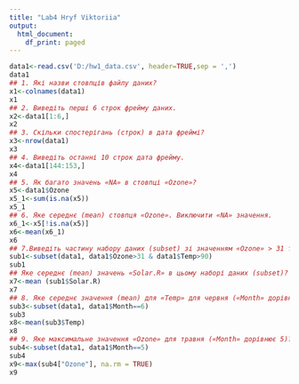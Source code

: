 ---
title: "Lab4 Hryf Viktoriia"
output:
  html_document:
    df_print: paged
---


```{r}
data1<-read.csv('D:/hw1_data.csv', header=TRUE,sep = ',')
data1
## 1. Які назви стовпців файлу даних?
x1<-colnames(data1)
x1
## 2. Виведіть перші 6 строк фрейму даних.
x2<-data1[1:6,]
x2
## 3. Скільки спостерігань (строк) в дата фреймі?
x3<-nrow(data1)
x3
## 4. Виведіть останні 10 строк дата фрейму.
x4<-data1[144:153,]
x4
## 5. Як багато значень «NA» в стовпці «Ozone»?
x5<-data1$Ozone
x5_1<-sum(is.na(x5))
x5_1
## 6. Яке середнє (mean) стовпця «Ozone». Виключити «NA» значення.
x6_1<-x5[!is.na(x5)]
x6<-mean(x6_1)
x6
## 7.Виведіть частину набору даних (subset) зі значенням «Ozone» > 31 та «Temp» > 90.
sub1<-subset(data1, data1$Ozone>31 & data1$Temp>90)
sub1
## Яке середнє (mean) значень «Solar.R» в цьому наборі даних (subset)?
x7<-mean (sub1$Solar.R)
x7
## 8. Яке середнє значення (mean) для «Temp» для червня («Month» дорівнює6)?
sub3<-subset(data1, data1$Month==6)
sub3
x8<-mean(sub3$Temp)
x8
## 9. Яке максимальне значення «Ozone» для травня («Month» дорівнює 5)?
sub4<-subset(data1, data1$Month==5)
sub4
x9<-max(sub4["Ozone"], na.rm = TRUE)
x9
```


